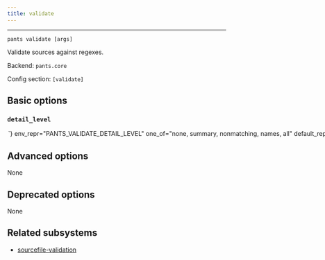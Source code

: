 ```yaml
---
title: validate
---
```



---

```
pants validate [args]
```

Validate sources against regexes.

Backend: <span className="color--primary">`pants.core`</span>

Config section: <span className="color--primary">`[validate]`</span>

<span className={styles.options}>

## Basic options

### `detail_level`

<Option
  cli_repr={`--validate-detail-level=<DetailLevel>`}
  env_repr="PANTS_VALIDATE_DETAIL_LEVEL"
  one_of="none, summary, nonmatching, names, all"
  default_repr={`nonmatching`}
>

How much detail to emit to the console.

</Option>

## Advanced options

None

## Deprecated options

None

## Related subsystems

- [sourcefile-validation](../subsystems/sourcefile-validation.mdx)

</span>
